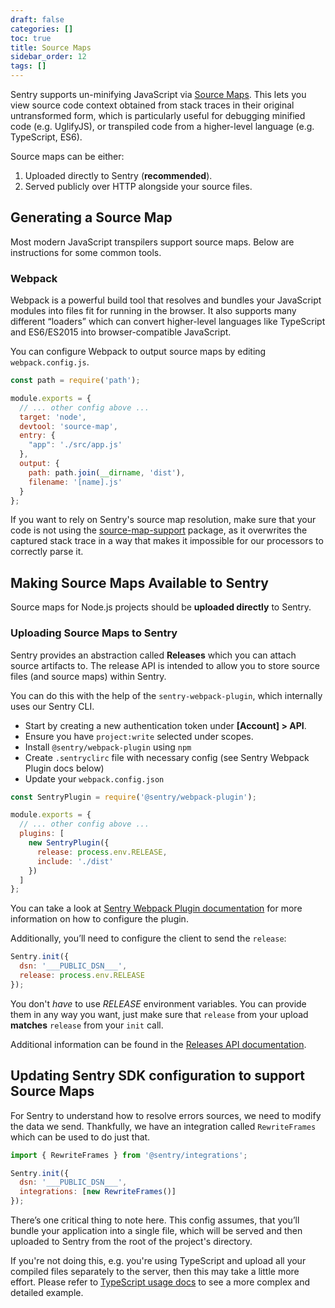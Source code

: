 ```yaml
---
draft: false
categories: []
toc: true
title: Source Maps
sidebar_order: 12
tags: []
---
```

Sentry supports un-minifying JavaScript via [Source Maps](http://blog.sentry.io/2015/10/29/debuggable-javascript-with-source-maps.html). This lets you view source code context obtained from stack traces in their original untransformed form, which is particularly useful for debugging minified code (e.g. UglifyJS), or transpiled code from a higher-level language (e.g. TypeScript, ES6).

Source maps can be either:

1.  Uploaded directly to Sentry (**recommended**).
2.  Served publicly over HTTP alongside your source files.

## Generating a Source Map

Most modern JavaScript transpilers support source maps. Below are instructions for some common tools.

### Webpack

Webpack is a powerful build tool that resolves and bundles your JavaScript modules into files fit for running in the browser. It also supports many different “loaders” which can convert higher-level languages like TypeScript and ES6/ES2015 into browser-compatible JavaScript.

You can configure Webpack to output source maps by editing `webpack.config.js`.

```javascript
const path = require('path');

module.exports = {
  // ... other config above ...
  target: 'node',
  devtool: 'source-map',
  entry: {
    "app": './src/app.js'
  },
  output: {
    path: path.join(__dirname, 'dist'),
    filename: '[name].js'
  }
};
```

<Alert level="warning" level="source-map-support"><markdown>

If you want to rely on Sentry's source map resolution, make sure that your code is not using the [source-map-support](https://www.npmjs.com/package/source-map-support) package, as it overwrites the captured stack trace in a way that makes it impossible for our processors to correctly parse it.

</markdown></Alert>


## Making Source Maps Available to Sentry

Source maps for Node.js projects should be **uploaded directly** to Sentry.

### Uploading Source Maps to Sentry

Sentry provides an abstraction called **Releases** which you can attach source artifacts to. The release API is intended to allow you to store source files (and source maps) within Sentry.

You can do this with the help of the `sentry-webpack-plugin`, which internally uses our Sentry CLI.

-   Start by creating a new authentication token under **[Account] > API**.
-   Ensure you have `project:write` selected under scopes.
-   Install `@sentry/webpack-plugin` using `npm`
-   Create `.sentryclirc` file with necessary config (see Sentry Webpack Plugin docs below)
-   Update your `webpack.config.json`

```javascript
const SentryPlugin = require('@sentry/webpack-plugin');

module.exports = {
  // ... other config above ...
  plugins: [
    new SentryPlugin({
      release: process.env.RELEASE,
      include: './dist'
    })
  ]
};
```

You can take a look at [Sentry Webpack Plugin documentation](https://github.com/getsentry/sentry-webpack-plugin) for more information on how to configure the plugin.

Additionally, you’ll need to configure the client to send the `release`:

```javascript
Sentry.init({
  dsn: '___PUBLIC_DSN___',
  release: process.env.RELEASE
});
```

<Alert level="info" level="Note"><markdown>

You don't _have_ to use _RELEASE_ environment variables. You can provide them in any way you want, just make sure that `release` from your upload **matches** `release` from your `init` call.

</markdown></Alert>


Additional information can be found in the [Releases API documentation](/api/releases/).

## Updating Sentry SDK configuration to support Source Maps

For Sentry to understand how to resolve errors sources, we need to modify the data we send. Thankfully, we have an integration called `RewriteFrames` which can be used to do just that.

```javascript
import { RewriteFrames } from '@sentry/integrations';

Sentry.init({
  dsn: '___PUBLIC_DSN___',
  integrations: [new RewriteFrames()]
});
```

There’s one critical thing to note here. This config assumes, that you’ll bundle your application into a single file, which will be served and then uploaded to Sentry from the root of the project's directory.

If you're not doing this, e.g. you're using TypeScript and upload all your compiled files separately to the server, then this may take a little more effort. Please refer to [TypeScript usage docs](/platforms/node/typescript/) to see a more complex and detailed example.
